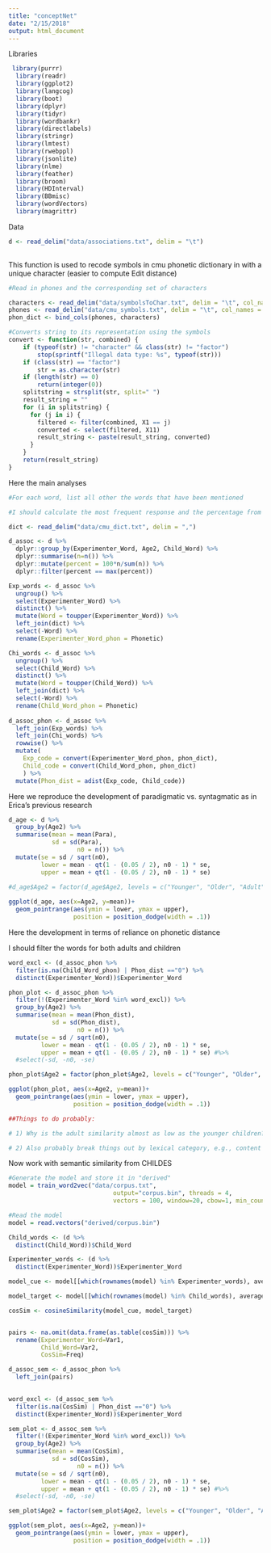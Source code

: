 ```yaml
---
title: "conceptNet"
date: "2/15/2018"
output: html_document
---
```


Libraries
```r
 library(purrr)
  library(readr)
  library(ggplot2)
  library(langcog)
  library(boot)
  library(dplyr)
  library(tidyr)
  library(wordbankr)
  library(directlabels)
  library(stringr)
  library(lmtest)
  library(rwebppl)
  library(jsonlite)
  library(nlme)
  library(feather)
  library(broom)
  library(HDInterval)
  library(BBmisc)
  library(wordVectors)
  library(magrittr)
```

Data

```r

d <- read_delim("data/associations.txt", delim = "\t") 
  
```

This function is used to recode symbols in cmu phonetic dictionary in with a unique character (easier to compute Edit distance) 
```r

#Read in phones and the corresponding set of characters

characters <- read_delim("data/symbolsToChar.txt", delim = "\t", col_names = FALSE) 
phones <- read_delim("data/cmu_symbols.txt", delim = "\t", col_names = FALSE)
phon_dict <- bind_cols(phones, characters)

#Converts string to its representation using the symbols
convert <- function(str, combined) {
    if (typeof(str) != "character" && class(str) != "factor") 
        stop(sprintf("Illegal data type: %s", typeof(str)))
    if (class(str) == "factor") 
        str = as.character(str)
    if (length(str) == 0)
        return(integer(0))
    splitstring = strsplit(str, split=" ")
    result_string = ""
    for (i in splitstring) {
      for (j in i) {
        filtered <- filter(combined, X1 == j)
        converted <- select(filtered, X11)
        result_string <- paste(result_string, converted)
      }
    }
    return(result_string)
}

```

Here the main analyses

```r
#For each word, list all other the words that have been mentioned 

#I should calculate the most frequent response and the percentage from 

dict <- read_delim("data/cmu_dict.txt", delim = ",") 

d_assoc <- d %>%
  dplyr::group_by(Experimenter_Word, Age2, Child_Word) %>%
  dplyr::summarise(n=n()) %>%
  dplyr::mutate(percent = 100*n/sum(n)) %>%
  dplyr::filter(percent == max(percent)) 

Exp_words <- d_assoc %>%
  ungroup() %>%
  select(Experimenter_Word) %>%
  distinct() %>%
  mutate(Word = toupper(Experimenter_Word)) %>%
  left_join(dict) %>%
  select(-Word) %>%
  rename(Experimenter_Word_phon = Phonetic)

Chi_words <- d_assoc %>%
  ungroup() %>%
  select(Child_Word) %>%
  distinct() %>%
  mutate(Word = toupper(Child_Word)) %>%
  left_join(dict) %>%
  select(-Word) %>%
  rename(Child_Word_phon = Phonetic)
  
d_assoc_phon <- d_assoc %>%
  left_join(Exp_words) %>%
  left_join(Chi_words) %>%
  rowwise() %>%
  mutate(
    Exp_code = convert(Experimenter_Word_phon, phon_dict), 
    Child_code = convert(Child_Word_phon, phon_dict)
    ) %>%
  mutate(Phon_dist = adist(Exp_code, Child_code))


```

Here we reproduce the development of paradigmatic vs. syntagmatic as in Erica's previous research

```r
d_age <- d %>%
  group_by(Age2) %>%
  summarise(mean = mean(Para),
            sd = sd(Para),
                   n0 = n()) %>%
  mutate(se = sd / sqrt(n0),
         lower = mean - qt(1 - (0.05 / 2), n0 - 1) * se,
         upper = mean + qt(1 - (0.05 / 2), n0 - 1) * se)
  
#d_age$Age2 = factor(d_age$Age2, levels = c("Younger", "Older", "Adult"))`

ggplot(d_age, aes(x=Age2, y=mean))+
  geom_pointrange(aes(ymin = lower, ymax = upper), 
                  position = position_dodge(width = .1)) 

```

Here the development in terms of reliance on phonetic distance 

I should filter the words for both adults and children
```r

word_excl <- (d_assoc_phon %>%
  filter(is.na(Child_Word_phon) | Phon_dist =="0") %>%
  distinct(Experimenter_Word))$Experimenter_Word

phon_plot <- d_assoc_phon %>%
  filter(!(Experimenter_Word %in% word_excl)) %>%
  group_by(Age2) %>%
  summarise(mean = mean(Phon_dist),
            sd = sd(Phon_dist),
                   n0 = n()) %>%
  mutate(se = sd / sqrt(n0),
         lower = mean - qt(1 - (0.05 / 2), n0 - 1) * se,
         upper = mean + qt(1 - (0.05 / 2), n0 - 1) * se) #%>%
  #select(-sd, -n0, -se)

phon_plot$Age2 = factor(phon_plot$Age2, levels = c("Younger", "Older", "Adult"))

ggplot(phon_plot, aes(x=Age2, y=mean))+
  geom_pointrange(aes(ymin = lower, ymax = upper), 
                  position = position_dodge(width = .1)) 

##Things to do probably:

# 1) Why is the adult similarity almost as low as the younger children? For example, we can  select the words that have the lowest edit distance (say, d<4) in both Younger and adults and see if they are similar? 

# 2) Also probably break things out by lexical category, e.g., content wrods (nouns, verbs, adjectivees) vs. function words (preposition, ...)


```

Now work with semantic similarity from CHILDES 

```r

#Generate the model and store it in "derived"
model = train_word2vec("data/corpus.txt",
                             output="corpus.bin", threads = 4,
                             vectors = 100, window=20, cbow=1, min_count = 10, force= TRUE)

#Read the model 
model = read.vectors("derived/corpus.bin")
```

```r

Child_words <- (d %>%
  distinct(Child_Word))$Child_Word

Experimenter_words <- (d %>%
  distinct(Experimenter_Word))$Experimenter_Word

model_cue <- model[[which(rownames(model) %in% Experimenter_words), average=FALSE]]

model_target <- model[[which(rownames(model) %in% Child_words), average=FALSE]]

cosSim <- cosineSimilarity(model_cue, model_target)


pairs <- na.omit(data.frame(as.table(cosSim))) %>%
  rename(Experimenter_Word=Var1,
         Child_Word=Var2,
         CosSim=Freq)

d_assoc_sem <- d_assoc_phon %>%
  left_join(pairs)
  


```

```r

word_excl <- (d_assoc_sem %>%
  filter(is.na(CosSim) | Phon_dist =="0") %>%
  distinct(Experimenter_Word))$Experimenter_Word

sem_plot <- d_assoc_sem %>%
  filter(!(Experimenter_Word %in% word_excl)) %>%
  group_by(Age2) %>%
  summarise(mean = mean(CosSim),
            sd = sd(CosSim),
                   n0 = n()) %>%
  mutate(se = sd / sqrt(n0),
         lower = mean - qt(1 - (0.05 / 2), n0 - 1) * se,
         upper = mean + qt(1 - (0.05 / 2), n0 - 1) * se) #%>%
  #select(-sd, -n0, -se)

sem_plot$Age2 = factor(sem_plot$Age2, levels = c("Younger", "Older", "Adult"))

ggplot(sem_plot, aes(x=Age2, y=mean))+
  geom_pointrange(aes(ymin = lower, ymax = upper), 
                  position = position_dodge(width = .1)) 

```

